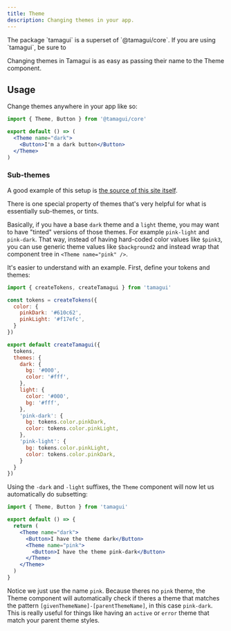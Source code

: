 ```yaml
---
title: Theme
description: Changing themes in your app.
---
```


<Notice>
  The package `tamagui` is a superset of `@tamagui/core`. If you are using `tamagui`, be sure to
</Notice>

Changing themes in Tamagui is as easy as passing their name to the Theme component.

## Usage

Change themes anywhere in your app like so:

```jsx
import { Theme, Button } from '@tamagui/core'

export default () => (
  <Theme name="dark">
    <Button>I'm a dark button</Button>
  </Theme>
)
```

### Sub-themes

A good example of this setup is [the source of this site itself](https://github.com/tamagui/tamagui/tree/master/packages/site/src/constants/themes.ts).

There is one special property of themes that's very helpful for what is essentially sub-themes, or tints.

Basically, if you have a base `dark` theme and a `light` theme, you may want to have "tinted" versions of those themes. For example `pink-light` and `pink-dark`. That way, instead of having hard-coded color values like `$pink3`, you can use generic theme values like `$background2` and instead wrap that component tree in `<Theme name="pink" />`.

It's easier to understand with an example. First, define your tokens and themes:

```jsx
import { createTokens, createTamagui } from 'tamagui'

const tokens = createTokens({
  color: {
    pinkDark: '#610c62',
    pinkLight: '#f17efc',
  }
})

export default createTamagui({
  tokens,
  themes: {
    dark: {
      bg: '#000',
      color: '#fff',
    },
    light: {
      color: '#000',
      bg: '#fff',
    },
    'pink-dark': {
      bg: tokens.color.pinkDark,
      color: tokens.color.pinkLight,
    },
    'pink-light': {
      bg: tokens.color.pinkLight,
      color: tokens.color.pinkDark,
    }
  }
})
```

Using the `-dark` and `-light` suffixes, the `Theme` component will now let us automatically do subsetting:

```jsx
import { Theme, Button } from 'tamagui'

export default () => {
  return (
    <Theme name="dark">
      <Button>I have the theme dark</Button>
      <Theme name="pink">
        <Button>I have the theme pink-dark</Button>
      </Theme>
    </Theme>
  )
}
```

Notice we just use the name `pink`. Because theres no `pink` theme, the Theme component will automatically check if theres a theme that matches the pattern `[givenThemeName]-[parentThemeName]`, in this case `pink-dark`. This is really useful for things like having an `active` or `error` theme that match your parent theme styles.
